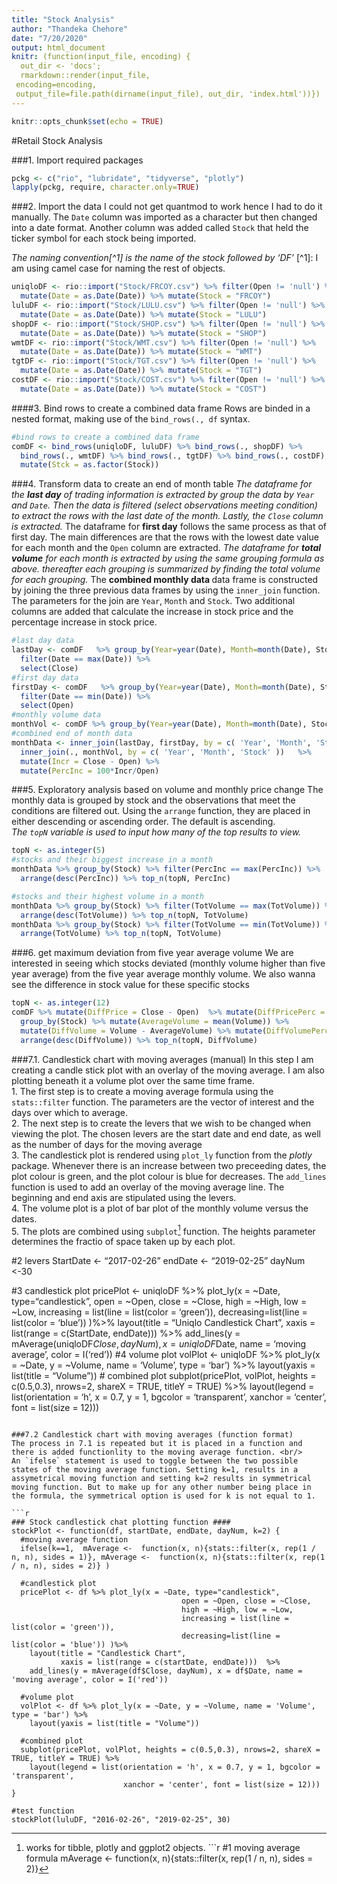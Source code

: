 ```yaml
---
title: "Stock Analysis"
author: "Thandeka Chehore"
date: "7/20/2020"
output: html_document
knitr: (function(input_file, encoding) {
  out_dir <- 'docs';
  rmarkdown::render(input_file,
 encoding=encoding,
 output_file=file.path(dirname(input_file), out_dir, 'index.html'))})
---
```


```r
knitr::opts_chunk$set(echo = TRUE)
```
#Retail Stock Analysis

###1. Import required packages

```r
pckg <- c("rio", "lubridate", "tidyverse", "plotly")
lapply(pckg, require, character.only=TRUE)
```

###2. Import the data
I could not get quantmod to work hence I had to do it manually. The `Date` column was imported as a character but then changed into a date format. Another column was added called `Stock` that held the ticker symbol for each stock being imported.

<em>The naming convention[^1]  is the name of the stock followed by 'DF' </em>
[^1]: I am using camel case for naming the rest of objects.
```r
uniqloDF <- rio::import("Stock/FRCOY.csv") %>% filter(Open != 'null') %>%  #uniqlo
  mutate(Date = as.Date(Date)) %>% mutate(Stock = "FRCOY")
luluDF <- rio::import("Stock/LULU.csv") %>% filter(Open != 'null') %>%    #Lululemon
  mutate(Date = as.Date(Date)) %>% mutate(Stock = "LULU")
shopDF <- rio::import("Stock/SHOP.csv") %>% filter(Open != 'null') %>%    #Shopify
  mutate(Date = as.Date(Date)) %>% mutate(Stock = "SHOP")         
wmtDF <- rio::import("Stock/WMT.csv") %>% filter(Open != 'null') %>%     #Walmart
  mutate(Date = as.Date(Date)) %>% mutate(Stock = "WMT")
tgtDF <- rio::import("Stock/TGT.csv") %>% filter(Open != 'null') %>%     #Target
  mutate(Date = as.Date(Date)) %>% mutate(Stock = "TGT")
costDF <- rio::import("Stock/COST.csv") %>% filter(Open != 'null') %>%     #Costco
  mutate(Date = as.Date(Date)) %>% mutate(Stock = "COST")
```

####3. Bind rows to create a combined data frame
Rows are binded in a nested format, making use of the `bind_rows(., df` syntax.
```r
#bind rows to create a combined data frame
comDF <- bind_rows(uniqloDF, luluDF) %>% bind_rows(., shopDF) %>% 
  bind_rows(., wmtDF) %>% bind_rows(., tgtDF) %>% bind_rows(., costDF) %>% 
  mutate(Stck = as.factor(Stock))
```

###4. Transform data to create an end of month table
*The dataframe for the <strong>last day</strong> of trading information is extracted by group the data by `Year` and `Date`. Then the data is filtered (select observations meeting condition) to extract the rows with the last date of the month. Lastly, the `Close` column is extracted.
*The dataframe for <strong>first day</strong> follows the same process as that of first day. The main differences are that the rows with the lowest date value for each month and the `Open` column are extracted.
*The dataframe for <strong>total volume</strong> for each month is extracted by using the same grouping formula as above. thereafter each grouping is summarized by finding the total volume for each grouping.
*The <strong> combined monthly data </strong> data frame is constructed by joining the three previous data frames by using the `inner_join` function. The parameters for the join are `Year`, `Month` and `Stock`. Two additional columns are added that calculate the increase in stock price and the percentage increase in stock price.
```r

#last day data
lastDay <- comDF   %>% group_by(Year=year(Date), Month=month(Date), Stock) %>% 
  filter(Date == max(Date)) %>% 
  select(Close)
#first day data
firstDay <- comDF   %>% group_by(Year=year(Date), Month=month(Date), Stock) %>% 
  filter(Date == min(Date)) %>% 
  select(Open)
#monthly volume data
monthVol <- comDF %>% group_by(Year=year(Date), Month=month(Date), Stock) %>%summarise(TotVolume = sum(Volume))
#combined end of month data
monthData <- inner_join(lastDay, firstDay, by = c( 'Year', 'Month', 'Stock' )) %>% 
  inner_join(., monthVol, by = c( 'Year', 'Month', 'Stock' ))   %>% 
  mutate(Incr = Close - Open) %>% 
  mutate(PercInc = 100*Incr/Open)
```

###5. Exploratory analysis based on volume and monthly price change
The monthly data is grouped by stock and the observations that meet the conditions are filtered out. Using the `arrange` function, they are placed in either descending or ascending order. The default is ascending. </br>
<em>The `topN` variable is used to input how many of the top results to view. </em>
```r
topN <- as.integer(5) 
#stocks and their biggest increase in a month
monthData %>% group_by(Stock) %>% filter(PercInc == max(PercInc)) %>% 
  arrange(desc(PercInc)) %>% top_n(topN, PercInc)

#stocks and their highest volume in a month
monthData %>% group_by(Stock) %>% filter(TotVolume == max(TotVolume)) %>% 
  arrange(desc(TotVolume)) %>% top_n(topN, TotVolume)
monthData %>% group_by(Stock) %>% filter(TotVolume == min(TotVolume)) %>% 
  arrange(TotVolume) %>% top_n(topN, TotVolume)
```

###6. get maximum deviation from five year average volume
We are interested in seeing which stocks deviated (monthly volume higher than five year average) from the five year average monthly volume. We also wanna see the difference in stock value for these specific stocks
```r
topN <- as.integer(12) 
comDF %>% mutate(DiffPrice = Close - Open)  %>% mutate(DiffPricePerc = 100*DiffPrice/Open)  %>%  
  group_by(Stock) %>% mutate(AverageVolume = mean(Volume)) %>% 
  mutate(DiffVolume = Volume - AverageVolume) %>% mutate(DiffVolumePerc = 100*DiffVolume/AverageVolume) %>%
  arrange(desc(DiffVolume)) %>% top_n(topN, DiffVolume)
```


###7.1. Candlestick chart with moving averages (manual)
In this step I am creating a candle stick plot with an overlay of the moving average. I am also plotting beneath it a volume plot over the same time frame. </br>
1. The first step is to create a moving average formula using the `stats::filter` function. The parameters are the vector of interest and the days over which to average. </br>2.  The next step is to create the levers that we wish to be changed when viewing the plot. The chosen levers are the start date and end date, as well as the number of days for the moving average </br>
3. The candlestick plot is rendered using `plot_ly` function from the <em>plotly</em> package. Whenever there is an increase between two preceeding dates, the plot colour is green, and the plot colour is blue for decreases. The `add_lines` function is used to add an overlay of the moving average line. The beginning and end axis are stipulated using the levers.<br>
4. The volume plot is a plot of bar plot of the monthly volume versus the dates. </br>
5. The plots are combined using `subplot`[^2] function. The heights parameter determines the fractio of space taken up by each plot.</br>

[^2]: works for tibble, plotly and ggplot2 objects.
```r
#1 moving average formula
mAverage <-  function(x, n){stats::filter(x, rep(1 / n, n), sides = 2)}


#2 levers
StartDate <- "2017-02-26"
endDate <- "2019-02-25"
dayNum <-30

#3 candlestick plot
pricePlot <- uniqloDF %>% plot_ly(x = ~Date, type="candlestick",
               open = ~Open, close = ~Close,
               high = ~High, low = ~Low, 
               increasing = list(line = list(color = 'green')), 
               decreasing=list(line = list(color = 'blue')) )%>% 
  layout(title = "Uniqlo Candlestick Chart", 
         xaxis = list(range = c(StartDate, endDate)))  %>%
  add_lines(y = mAverage(uniqloDF$Close, dayNum), x = uniqloDF$Date, name = 'moving average', color = I('red'))
#4 volume plot
volPlot <- uniqloDF %>% plot_ly(x = ~Date, y = ~Volume, name = 'Volume', type = 'bar') %>%
  layout(yaxis = list(title = "Volume"))
# combined plot
subplot(pricePlot, volPlot, heights = c(0.5,0.3), nrows=2, shareX = TRUE, titleY = TRUE) %>%
  layout(legend = list(orientation = 'h', x = 0.7, y = 1, bgcolor = 'transparent',
                       xanchor = 'center', font = list(size = 12)))
```

###7.2 Candlestick chart with moving averages (function format)
The process in 7.1 is repeated but it is placed in a function and there is added functionlity to the moving average function. <br/>
An `ifelse` statement is used to toggle between the two possible states of the moving average function. Setting k=1, results in a assymetrical moving function and setting k=2 results in symmetrical moving function. But to make up for any other number being place in the formula, the symmetrical option is used for k is not equal to 1.

```r
### Stock candlestick chat plotting function ####
stockPlot <- function(df, startDate, endDate, dayNum, k=2) {
  #moving average function
  ifelse(k==1,  mAverage <-  function(x, n){stats::filter(x, rep(1 / n, n), sides = 1)}, mAverage <-  function(x, n){stats::filter(x, rep(1 / n, n), sides = 2)} )
  
  #candlestick plot
  pricePlot <- df %>% plot_ly(x = ~Date, type="candlestick",
                                      open = ~Open, close = ~Close,
                                      high = ~High, low = ~Low, 
                                      increasing = list(line = list(color = 'green')), 
                                      decreasing=list(line = list(color = 'blue')) )%>% 
    layout(title = "Candlestick Chart", 
           xaxis = list(range = c(startDate, endDate)))  %>%
    add_lines(y = mAverage(df$Close, dayNum), x = df$Date, name = 'moving average', color = I('red'))
  
  #volume plot
  volPlot <- df %>% plot_ly(x = ~Date, y = ~Volume, name = 'Volume', type = 'bar') %>%
    layout(yaxis = list(title = "Volume"))
  
  #combined plot
  subplot(pricePlot, volPlot, heights = c(0.5,0.3), nrows=2, shareX = TRUE, titleY = TRUE) %>%
    layout(legend = list(orientation = 'h', x = 0.7, y = 1, bgcolor = 'transparent',
                         xanchor = 'center', font = list(size = 12)))
}

#test function
stockPlot(luluDF, "2016-02-26", "2019-02-25", 30)
```

